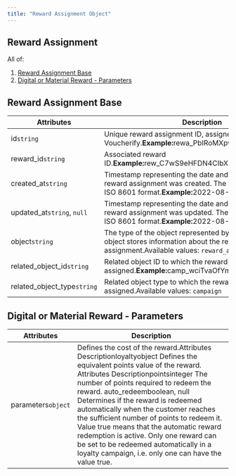```yaml
---
title: "Reward Assignment Object"
---
```


## Reward Assignment

All of:

1. [Reward Assignment Base](#reward-assignment-base)
2. [Digital or Material Reward - Parameters](#digital-or-material-reward---parameters)

## Reward Assignment Base

| Attributes                    | Description                                                                                                                                                          |
| ----------------------------- | -------------------------------------------------------------------------------------------------------------------------------------------------------------------- |
| id`string`                    | Unique reward assignment ID, assigned by Voucherify.**Example:**&#x72;ewa\_PbIRoMXpwe5QhobW4JKu0VjH                                                                  |
| reward\_id`string`            | Associated reward ID.**Example:**&#x72;ew\_C7wS9eHFDN4CIbXI5PpLSkGY                                                                                                  |
| created\_at`string`           | Timestamp representing the date and time when the reward assignment was created. The value is shown in the ISO 8601 format.**Example:**&#x32;022-08-11T14:49:22.586Z |
| updated\_at`string`, `null`   | Timestamp representing the date and time when the reward assignment was updated. The value is shown in the ISO 8601 format.**Example:**&#x32;022-08-11T16:01:34.885Z |
| object`string`                | The type of the object represented by the JSON. This object stores information about the reward assignment.Available values: `reward_assignment`                     |
| related\_object\_id`string`   | Related object ID to which the reward was assigned.**Example:**&#x63;amp\_wciTvaOfYmAa3EmIIW3QpXXZ                                                                   |
| related\_object\_type`string` | Related object type to which the reward was assigned.Available values: `campaign`                                                                                    |

## Digital or Material Reward - Parameters

| Attributes         | Description                                                                                                                                                                                                                                                                                                                                                                                                                                                                                                                                                                                                   |
| ------------------ | ------------------------------------------------------------------------------------------------------------------------------------------------------------------------------------------------------------------------------------------------------------------------------------------------------------------------------------------------------------------------------------------------------------------------------------------------------------------------------------------------------------------------------------------------------------------------------------------------------------- |
| parameters`object` | Defines the cost of the reward.Attributes	Descriptionloyaltyobject&#xA;&#xA;Defines the equivalent points value of the reward.&#xA;&#xA;Attributes	Descriptionpointsinteger	&#xA;&#xA;The number of points required to redeem the reward.&#xA;&#xA;&#xA;auto\_redeemboolean, null	&#xA;&#xA;Determines if the reward is redeemed automatically when the customer reaches the sufficient number of points to redeem it. Value true means that the automatic reward redemption is active. Only one reward can be set to be redeemed automatically in a loyalty campaign, i.e. only one can have the value true. |
